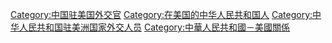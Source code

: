 [[Category:中国驻美国外交官|Category:中国驻美国外交官]]
[[Category:在美国的中华人民共和国人|Category:在美国的中华人民共和国人]]
[[Category:中华人民共和国驻美洲国家外交人员|Category:中华人民共和国驻美洲国家外交人员]]
[[Category:中華人民共和國－美國關係|Category:中華人民共和國－美國關係]]
